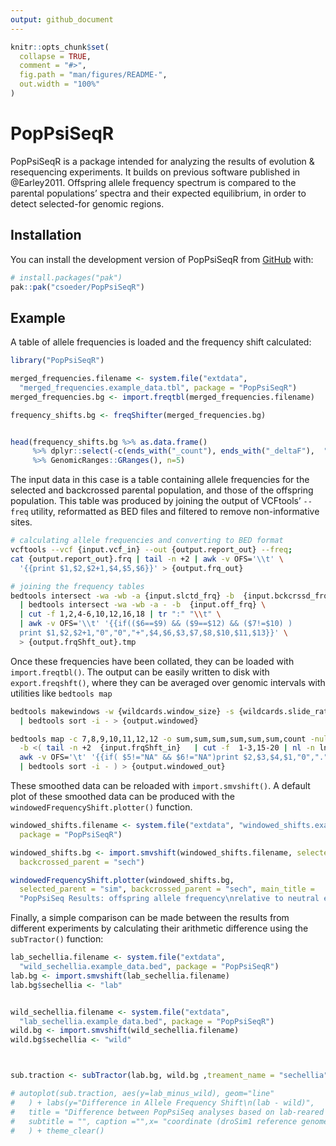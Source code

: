 ```yaml
---
output: github_document
---
```


<!-- README.md is generated from README.Rmd. Please edit that file -->

```r
knitr::opts_chunk$set(
  collapse = TRUE,
  comment = "#>",
  fig.path = "man/figures/README-",
  out.width = "100%"
)
```

# PopPsiSeqR

<!-- badges: start -->
<!-- badges: end -->

PopPsiSeqR is a package intended for analyzing the results of evolution & resequencing experiments. It builds on previous software published in @Earley2011. Offspring allele frequency spectrum is compared to the parental populations' spectra and their expected equilibrium, in order to detect selected-for genomic regions. 


## Installation

You can install the development version of PopPsiSeqR from [GitHub](https://github.com/) with:

``` r
# install.packages("pak")
pak::pak("csoeder/PopPsiSeqR")
```

## Example

A table of allele frequencies is loaded and the frequency shift calculated:

```r
library("PopPsiSeqR")

merged_frequencies.filename <- system.file("extdata", 
  "merged_frequencies.example_data.tbl", package = "PopPsiSeqR")
merged_frequencies.bg <- import.freqtbl(merged_frequencies.filename)

frequency_shifts.bg <- freqShifter(merged_frequencies.bg)


head(frequency_shifts.bg %>% as.data.frame() 
     %>% dplyr::select(-c(ends_with("_count"), ends_with("_deltaF"),  "name", "score")) 
     %>% GenomicRanges::GRanges(), n=5)

```


The input data in this case is a table containing allele frequencies for the selected and backcrossed parental population, and those of the offspring population. This table was produced by joining the output of VCFtools' `--freq` utility, reformatted as BED files and filtered to remove non-informative sites. 

```bash
# calculating allele frequencies and converting to BED format
vcftools --vcf {input.vcf_in} --out {output.report_out} --freq;
cat {output.report_out}.frq | tail -n +2 | awk -v OFS='\\t' \
  '{{print $1,$2,$2+1,$4,$5,$6}}' > {output.frq_out}

```


```bash

# joining the frequency tables
bedtools intersect -wa -wb -a {input.slctd_frq} -b  {input.bckcrssd_frq} \
  | bedtools intersect -wa -wb -a - -b  {input.off_frq} \
  | cut -f 1,2,4-6,10,12,16,18 | tr ":" "\\t" \ 
  | awk -v OFS='\\t' '{{if(($6==$9) && ($9==$12) && ($7!=$10) ) 
  print $1,$2,$2+1,"0","0","+",$4,$6,$3,$7,$8,$10,$11,$13}}' \
  > {output.frqShft_out}.tmp

```

Once these frequencies have been collated, they can be loaded with `import.freqtbl()`. The output can be easily written to disk with `export.freqshft()`, where they can be averaged over genomic intervals with utilities like `bedtools map`

```bash
bedtools makewindows -w {wildcards.window_size} -s {wildcards.slide_rate} -g {fai_path} -i winnum \
  | bedtools sort -i - > {output.windowed}

bedtools map -c 7,8,9,10,11,12,12 -o sum,sum,sum,sum,sum,sum,count -null NA -a {input.windows_in} \
  -b <( tail -n +2  {input.frqShft_in}   | cut -f  1-3,15-20 | nl -n ln  | \
  awk -v OFS='\t' '{{if( $5!="NA" && $6!="NA")print $2,$3,$4,$1,"0",".",$5,$6,$7,$8,$9,$10}}' \
  | bedtools sort -i - ) > {output.windowed_out}

```

These smoothed data can be reloaded with `import.smvshift()`. A default plot of these smoothed data can be produced with the `windowedFrequencyShift.plotter()` function.

```r
windowed_shifts.filename <- system.file("extdata", "windowed_shifts.example_data.bed", 
  package = "PopPsiSeqR")

windowed_shifts.bg <- import.smvshift(windowed_shifts.filename, selected_parent = "sim",
  backcrossed_parent = "sech")

windowedFrequencyShift.plotter(windowed_shifts.bg, 
  selected_parent = "sim", backcrossed_parent = "sech", main_title = 
  "PopPsiSeq Results: offspring allele frequency\nrelative to neutral expectation, parental populations, and fixation")

```


Finally, a simple comparison can be made between the results from different experiments by calculating their arithmetic difference using the `subTractor()` function:

```r

lab_sechellia.filename <- system.file("extdata", 
  "wild_sechellia.example_data.bed", package = "PopPsiSeqR")
lab.bg <- import.smvshift(lab_sechellia.filename)
lab.bg$sechellia <- "lab"


wild_sechellia.filename <- system.file("extdata",
  "lab_sechellia.example_data.bed", package = "PopPsiSeqR")
wild.bg <- import.smvshift(wild_sechellia.filename)
wild.bg$sechellia <- "wild"



sub.traction <- subTractor(lab.bg, wild.bg ,treament_name = "sechellia")

# autoplot(sub.traction, aes(y=lab_minus_wild), geom="line"
#   ) + labs(y="Difference in Allele Frequency Shift\n(lab - wild)", 
#   title = "Difference between PopPsiSeq analyses based on lab-reared and wild-caught sechellia",
#   subtitle = "", caption ="",x= "coordinate (droSim1 reference genome)" 
#   ) + theme_clear()  


```



